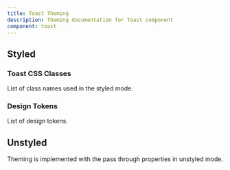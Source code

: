 ```yaml
---
title: Toast Theming
description: Theming documentation for Toast component
component: toast
---
```


## Styled

### Toast CSS Classes

List of class names used in the styled mode.

<DocTable name="Toast" category="style" />

### Design Tokens

List of design tokens.

<DocTable name="Toast" category="token" />

## Unstyled

Theming is implemented with the pass through properties in unstyled mode.
